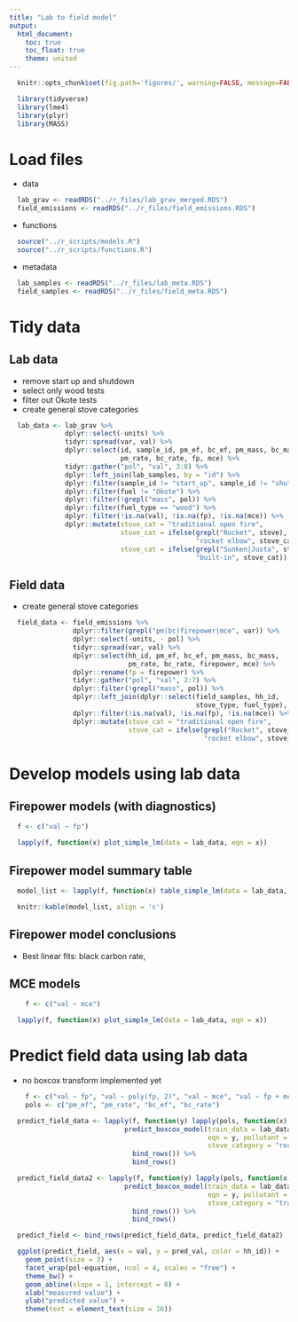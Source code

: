 ```yaml
---
title: "Lab to field model"
output:
  html_document:
    toc: true
    toc_float: true
    theme: united
---
```


```r
  knitr::opts_chunk$set(fig.path='figures/', warning=FALSE, message=FALSE, cache=FALSE)
```

```r
  library(tidyverse)
  library(lme4)
  library(plyr)
  library(MASS)
```

# Load files

* data

```r
  lab_grav <- readRDS("../r_files/lab_grav_merged.RDS")
  field_emissions <- readRDS("../r_files/field_emissions.RDS")
```

* functions

```r
  source("../r_scripts/models.R")
  source("../r_scripts/functions.R")
```

* metadata

```r
  lab_samples <- readRDS("../r_files/lab_meta.RDS")
  field_samples <- readRDS("../r_files/field_meta.RDS")
```

# Tidy data

## Lab data

* remove start up and shutdown
* select only wood tests
* filter out Okote tests
* create general stove categories

```r
  lab_data <- lab_grav %>%
              dplyr::select(-units) %>%
              tidyr::spread(var, val) %>% 
              dplyr::select(id, sample_id, pm_ef, bc_ef, pm_mass, bc_mass,
                            pm_rate, bc_rate, fp, mce) %>%
              tidyr::gather("pol", "val", 3:8) %>%
              dplyr::left_join(lab_samples, by = "id") %>%
              dplyr::filter(sample_id != "start_up", sample_id != "shutdown") %>% 
              dplyr::filter(fuel != "Okote") %>%
              dplyr::filter(!grepl("mass", pol)) %>%
              dplyr::filter(fuel_type == "wood") %>%
              dplyr::filter(!is.na(val), !is.na(fp), !is.na(mce)) %>%
              dplyr::mutate(stove_cat = "traditional open fire",
                            stove_cat = ifelse(grepl("Rocket", stove),
                                               "rocket elbow", stove_cat),
                            stove_cat = ifelse(grepl("Sunken|Justa", stove),
                                               "built-in", stove_cat))
```

## Field data

* create general stove categories

```r
  field_data <- field_emissions %>%
                dplyr::filter(grepl("pm|bc|firepower|mce", var)) %>%
                dplyr::select(-units, - pol) %>%
                tidyr::spread(var, val) %>%
                dplyr::select(hh_id, pm_ef, bc_ef, pm_mass, bc_mass,
                              pm_rate, bc_rate, firepower, mce) %>%
                dplyr::rename(fp = firepower) %>%
                tidyr::gather("pol", "val", 2:7) %>%
                dplyr::filter(!grepl("mass", pol)) %>%
                dplyr::left_join(dplyr::select(field_samples, hh_id,
                                               stove_type, fuel_type), by = "hh_id") %>%
                dplyr::filter(!is.na(val), !is.na(fp), !is.na(mce)) %>%
                dplyr::mutate(stove_cat = "traditional open fire",
                              stove_cat = ifelse(grepl("Rocket", stove_type),
                                                 "rocket elbow", stove_cat))
```

# Develop models using lab data

## Firepower models (with diagnostics)

```r
  f <- c("val ~ fp")
```

```r
  lapply(f, function(x) plot_simple_lm(data = lab_data, eqn = x))
```

## Firepower model summary table

```r
  model_list <- lapply(f, function(x) table_simple_lm(data = lab_data, eqn = x))
```


```r
  knitr::kable(model_list, align = 'c')
```

## Firepower model conclusions
* Best linear fits: black carbon rate, 

## MCE models

```r
    f <- c("val ~ mce")
```

```r
  lapply(f, function(x) plot_simple_lm(data = lab_data, eqn = x))
```

# Predict field data using lab data

* no boxcox transform implemented yet

```r
    f <- c("val ~ fp", "val ~ poly(fp, 2)", "val ~ mce", "val ~ fp + mce + fp*mce")
    pols <- c("pm_ef", "pm_rate", "bc_ef", "bc_rate")
```

```r
  predict_field_data <- lapply(f, function(y) lapply(pols, function(x)
                             predict_boxcox_model(train_data = lab_data, test_data = field_data,
                                                  eqn = y, pollutant = x,
                                                  stove_category = "rocket elbow")) %>%
                               bind_rows()) %>%
                               bind_rows() 
```

```r
  predict_field_data2 <- lapply(f, function(y) lapply(pols, function(x)
                             predict_boxcox_model(train_data = lab_data, test_data = field_data,
                                                  eqn = y, pollutant = x,
                                                  stove_category = "traditional open fire")) %>%
                               bind_rows()) %>%
                               bind_rows() 
```

```r
  predict_field <- bind_rows(predict_field_data, predict_field_data2)
```

```r
  ggplot(predict_field, aes(x = val, y = pred_val, color = hh_id)) +
    geom_point(size = 3) +
    facet_wrap(pol~equation, ncol = 4, scales = "free") + 
    theme_bw() +
    geom_abline(slope = 1, intercept = 0) + 
    xlab("measured value") + 
    ylab("predicted value") + 
    theme(text = element_text(size = 16))
    
```

